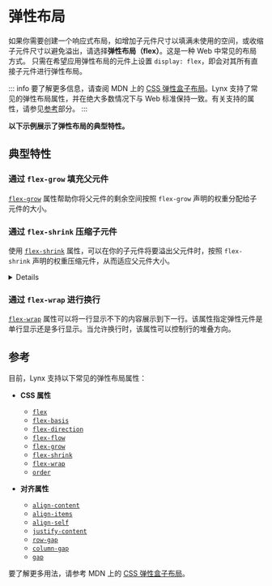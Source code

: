 
# 弹性布局

如果你需要创建一个响应式布局，如增加子元件尺寸以填满未使用的空间，或收缩子元件尺寸以避免溢出，请选择**弹性布局（flex）**。这是一种 Web 中常见的布局方式。
只需在希望应用弹性布局的元件上设置 `display: flex`，即会对其所有直接子元件进行弹性布局。

::: info
要了解更多信息，请查阅 MDN 上的 [CSS 弹性盒子布局](https://developer.mozilla.org/zh-CN/docs/Web/CSS/CSS_flexible_box_layout)。Lynx 支持了常见的弹性布局属性，并在绝大多数情况下与 Web 标准保持一致。有关支持的属性，请参见[参考](#参考)部分。
:::

**以下示例展示了弹性布局的典型特性。**

## 典型特性

### 通过 `flex-grow` 填充父元件

[`flex-grow`] 属性帮助你将父元件的剩余空间按照 `flex-grow` 声明的权重分配给子元件的大小。

<Go
  img="https://lf-lynx.tiktok-cdns.com/obj/lynx-artifacts-oss-sg/lynx-website/assets/doc/layout/layout_flex_grow.png"
  example="layout"
  defaultEntryFile="dist/flex_grow.lynx.bundle"
  defaultFile="src/flex_grow/index.tsx"
  entry="src/flex_grow"
/>

### 通过 `flex-shrink` 压缩子元件

使用 [`flex-shrink`] 属性，可以在你的子元件将要溢出父元件时，按照 `flex-shrink` 声明的权重压缩元件，从而适应父元件大小。

<Go
  img="https://lf-lynx.tiktok-cdns.com/obj/lynx-artifacts-oss-sg/lynx-website/assets/doc/layout/layout_flex_shrink.png"
  example="layout"
  defaultEntryFile="dist/flex_shrink.lynx.bundle"
  defaultFile="src/flex_shrink/index.tsx"
  entry="src/flex_shrink"
/>

<Details title={<span>Lynx 在子元件压缩的最小值上和 Web 的表现有差异。</span>}>
Lynx 当前不支持 [`min-content`](https://developer.mozilla.org/en-US/docs/Web/CSS/min-content)，因此暂时视作 `0px`。这意味着，当需要压缩子元件大小以适应父元件时，Web 可以保证子元件不小于其最小内容宽度，但 Lynx 目前无法保证这点。
<Columns titles={['代码', 'Web 和 Lynx 表现不一致']}>

```html
<div
  style="width:100px;
            height:70px;
            display:flex;
            background-color:rgb(0, 235, 235);"
>
  <div
    style="display:flex;
              height:50px;
              background-color:rgb(255, 53, 26);"
  >
    <div
      style="width:150px;
                height:50px;"
    ></div>
  </div>
</div>
```

<center>
  <img width="70%" src="https://lf-lynx.tiktok-cdns.com/obj/lynx-artifacts-oss-sg/lynx-website/assets/doc/layout/layout_min_content.png" />
</center>
</Columns>
</Details>

### 通过 `flex-wrap` 进行换行

[`flex-wrap`] 属性可以将一行显示不下的内容展示到下一行。该属性指定弹性元件是单行显示还是多行显示。当允许换行时，该属性可以控制行的堆叠方向。

<Go
  img="https://lf-lynx.tiktok-cdns.com/obj/lynx-artifacts-oss-sg/lynx-website/assets/doc/layout/layout_flex_wrap.png"
  example="layout"
  defaultEntryFile="dist/flex_wrap.lynx.bundle"
  defaultFile="src/flex_wrap/index.tsx"
  entry="src/flex_wrap"
/>

## 参考

目前，Lynx 支持以下常见的弹性布局属性：

- **CSS 属性**

  - [`flex`](api/css/properties/flex.mdx)
  - [`flex-basis`](api/css/properties/flex-basis.mdx)
  - [`flex-direction`](api/css/properties/flex-direction.mdx)
  - [`flex-flow`](api/css/properties/flex-flow.mdx)
  - [`flex-grow`](api/css/properties/flex-grow.mdx)
  - [`flex-shrink`](api/css/properties/flex-shrink.mdx)
  - [`flex-wrap`](api/css/properties/flex-wrap.mdx)
  - [`order`](api/css/properties/order.mdx)

- **对齐属性**

  - [`align-content`](api/css/properties/align-content.mdx)
  - [`align-items`](api/css/properties/align-items.mdx)
  - [`align-self`](api/css/properties/align-self.mdx)
  - [`justify-content`](api/css/properties/justify-content.mdx)
  - [`row-gap`](api/css/properties/row-gap)
  - [`column-gap`](api/css/properties/column-gap)
  - [`gap`](api/css/properties/gap)

要了解更多用法，请参考 MDN 上的 [CSS 弹性盒子布局](https://developer.mozilla.org/zh-CN/docs/Web/CSS/CSS_flexible_box_layout)。

[`flex-grow`]: api/css/properties/flex-grow.mdx
[`flex-shrink`]: api/css/properties/flex-shrink.mdx
[`flex-wrap`]: api/css/properties/flex-wrap.mdx
